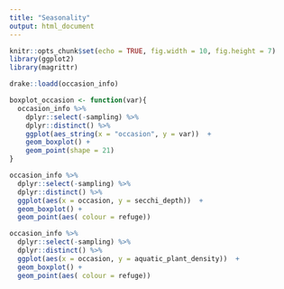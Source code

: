 ```yaml
---
title: "Seasonality"
output: html_document
---
```


```r
knitr::opts_chunk$set(echo = TRUE, fig.width = 10, fig.height = 7)
library(ggplot2)
library(magrittr)
```

```r
drake::loadd(occasion_info)
```

```r
boxplot_occasion <- function(var){
  occasion_info %>%
    dplyr::select(-sampling) %>%
    dplyr::distinct() %>%
    ggplot(aes_string(x = "occasion", y = var))  +
    geom_boxplot() +
    geom_point(shape = 21)
}
```

```r
occasion_info %>%
  dplyr::select(-sampling) %>%
  dplyr::distinct() %>%
  ggplot(aes(x = occasion, y = secchi_depth))  +
  geom_boxplot() +
  geom_point(aes( colour = refuge))
```

```r
occasion_info %>%
  dplyr::select(-sampling) %>%
  dplyr::distinct() %>%
  ggplot(aes(x = occasion, y = aquatic_plant_density))  +
  geom_boxplot() +
  geom_point(aes( colour = refuge))
```

